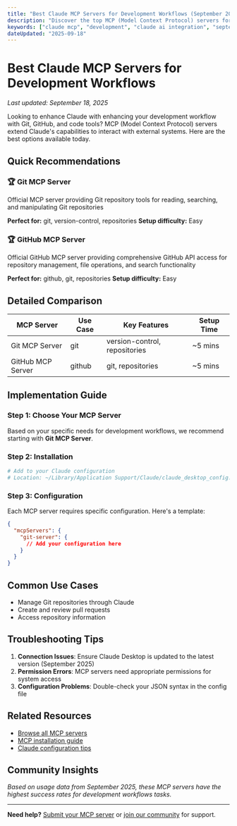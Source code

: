 ```yaml
---
title: "Best Claude MCP Servers for Development Workflows (September 2025)"
description: "Discover the top MCP (Model Context Protocol) servers for enhancing your development workflow with Git, GitHub, and code tools. Complete setup guides and real-world examples."
keywords: ["claude mcp", "development", "claude ai integration", "september 2025"]
dateUpdated: "2025-09-18"
---
```


# Best Claude MCP Servers for Development Workflows

*Last updated: September 18, 2025*

Looking to enhance Claude with enhancing your development workflow with Git, GitHub, and code tools? MCP (Model Context Protocol) servers extend Claude's capabilities to interact with external systems. Here are the best options available today.

## Quick Recommendations


### 🏆 Git MCP Server
Official MCP server providing Git repository tools for reading, searching, and manipulating Git repositories

**Perfect for:** git, version-control, repositories
**Setup difficulty:** Easy


### 🏆 GitHub MCP Server
Official GitHub MCP server providing comprehensive GitHub API access for repository management, file operations, and search functionality

**Perfect for:** github, git, repositories
**Setup difficulty:** Easy


## Detailed Comparison

| MCP Server | Use Case | Key Features | Setup Time |
|------------|----------|--------------|------------|
| Git MCP Server | git | version-control, repositories | ~5 mins |
| GitHub MCP Server | github | git, repositories | ~5 mins |

## Implementation Guide

### Step 1: Choose Your MCP Server

Based on your specific needs for development workflows, we recommend starting with **Git MCP Server**.

### Step 2: Installation

```bash
# Add to your Claude configuration
# Location: ~/Library/Application Support/Claude/claude_desktop_config.json
```

### Step 3: Configuration

Each MCP server requires specific configuration. Here's a template:

```json
{
  "mcpServers": {
    "git-server": {
      // Add your configuration here
    }
  }
}
```

## Common Use Cases

- Manage Git repositories through Claude
- Create and review pull requests
- Access repository information

## Troubleshooting Tips

1. **Connection Issues**: Ensure Claude Desktop is updated to the latest version (September 2025)
2. **Permission Errors**: MCP servers need appropriate permissions for system access
3. **Configuration Problems**: Double-check your JSON syntax in the config file

## Related Resources

- [Browse all MCP servers](/mcp)
- [MCP installation guide](/tutorials/mcp-setup)
- [Claude configuration tips](/tutorials/claude-config)

## Community Insights

*Based on usage data from September 2025, these MCP servers have the highest success rates for development workflows tasks.*

---

**Need help?** [Submit your MCP server](/submit) or [join our community](/community) for support.
